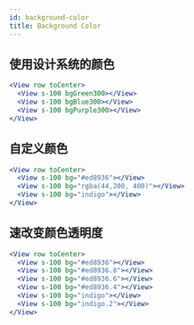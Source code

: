 ```yaml
---
id: background-color
title: Background Color
---
```


## 使用设计系统的颜色

```jsx live
<View row toCenter>
  <View s-100 bgGreen300></View>
  <View s-100 bgBlue300></View>
  <View s-100 bgPurple300></View>
</View>
```

## 自定义颜色

```jsx live
<View row toCenter>
  <View s-100 bg="#ed8936"></View>
  <View s-100 bg="rgba(44,200, 400)"></View>
  <View s-100 bg="indigo"></View>
</View>
```

## 速改变颜色透明度

```jsx live
<View row toCenter>
  <View s-100 bg="#ed8936"></View>
  <View s-100 bg="#ed8936.8"></View>
  <View s-100 bg="#ed8936.6"></View>
  <View s-100 bg="#ed8936.4"></View>
  <View s-100 bg="indigo"></View>
  <View s-100 bg="indigo.2"></View>
</View>
```

